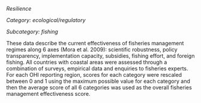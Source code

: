 *Resilience*

*Category: ecological/regulatory*

*Subcategory: fishing*

These data describe the current effectiveness of fisheries management regimes along 6 axes (Mora et al. 2009): scientific robustness, policy transparency, implementation capacity, subsidies, fishing effort, and foreign fishing. All countries with coastal areas were assessed through a combination of surveys, empirical data and enquiries to fisheries experts. For each OHI reporting region, scores for each category were rescaled between 0 and 1 using the maximum possible value for each category and then the average score of all 6 categories was used as the overall fisheries management effectiveness score.